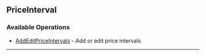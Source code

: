 
## PriceInterval

### Available Operations

* [AddEditPriceIntervals](/resources/price_interval/add_edit_price_intervals) - Add or edit price intervals

---
<AddEditPriceIntervals />
